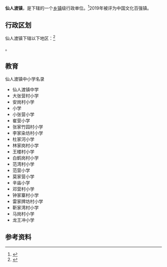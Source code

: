 {{中国乡级行政区|42/06/82/104/000}}

'''仙人渡镇'''，是{{PRC admin/fullname|42/06/82/104/000|3}}下辖的一个[[乡镇|乡镇]]级行政单位。<ref>{{PRC admin/ref sgc|{{PRC admin/parent|42/06/82/104/000}}}}</ref>2019年被评为中国文化百强镇。

== 行政区划 ==
仙人渡镇下辖以下地区：<ref>{{PRC admin/ref sgc|42/06/82/104/000}}</ref>

{{PRC admin/children|42/06/82/104/000}}。

==教育==

仙人渡镇中小学名录
* 仙人渡镇中学
* 大张营村小学
* 安岗村小学
* 小学
* 小张营小学
* 崔营小学
* 张家竹园村小学
* 李家染坊村小学
* 杜家河小学
* 林家岗村小学
* 王楼村小学
* 白鹤岗村小学
* 范湾村小学
* 范营小学
* 莫家营小学
* 辛庙小学
* 邓营村小学
* 钟家寨村小学
* 雷家牌坊村小学
* 靳家湾村小学
* 马岗村小学
* 龙王冲小学

== 参考资料 ==
{{reflist}}

{{PRC admin/navcat|42/06/82/104/000}}